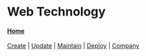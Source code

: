 # Web Technology

#### [Home](/)  
[Create](/) | [Update](/) | [Maintain](/) | [Deploy](/) | [Company](/)


